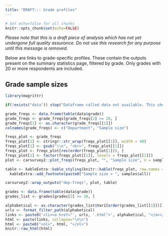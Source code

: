 ```yaml
---
title: "DRAFT::: Grade profiles"
---
```


```r
# Set echo=false for all chunks
knitr::opts_chunk$set(echo=FALSE)
```

*Please note that this is a draft piece of analysis which has not yet undergone full quality assurance. Do not use this research for any purpose until this message is removed.*

Below are links to grade-specific profiles. These contain the outputs present on the summary statistics page, filtered by grade. Only grades with 20 or more respondents are included.

## Grade sample sizes

``` r

library(magrittr)

if(!exists("data")) stop("Dataframe called data not available. This should be in the function enviroment of render_main_site. Check that this is available in this enviroment.")

grade_freqs <- data.frame(table(data$grade))
grade_freqs <- grade_freqs[grade_freqs[2] >= 20, ]
grade_freqs[1] <- as.character(grade_freqs[[1]])
colnames(grade_freqs) <- c("Department", "Sample size")

```

``` r

freqs_plot <- grade_freqs
freqs_plot[1] <- stringr::str_wrap(freqs_plot[[1]], width = 40)
freqs_plot[1] <- gsub("\\n", "<br>", freqs_plot[[1]])
freqs_plot <- freqs_plot[rev(order(freqs_plot[1])), ]
freqs_plot[1] <- factor(freqs_plot[[1]], levels = freqs_plot[[1]])
plot <- carsurvey2::plot_freqs(freqs_plot, "", "Sample size", n = samples$all, font_size = 14, orientation = "h", height = 400)

table <- kableExtra::kable_styling(knitr::kable(freqs_plot, row.names = FALSE)) %>% 
  kableExtra::add_footnote(paste0("Sample size = ", samples$all))

carsurvey2::wrap_outputs("dep-freqs", plot, table)

```

``` r

grades <- data.frame(table(data$grade))
grades_list <- grades[grades[2] >= 20, ]

alphabetical <- as.character(grades_list$Var1[order(grades_list[[1]])])
urls <- format_filter_path(alphabetical)
links <- paste0('<li><a href="', urls, '.html">', alphabetical, "</a></li>")
html <- paste(links, collapse="\n\n")
html <- paste0("<ol>", html, "</ol>")
knitr::raw_html(html)

```


